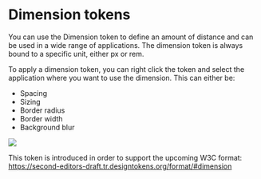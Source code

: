 # Dimension tokens

You can use the Dimension token to define an amount of distance and can be used in a wide range of applications. The dimension token is always bound to a specific unit, either px or rem.

To apply a dimension token, you can right click the token and select the application where you want to use the dimension. This can either be:
- Spacing
- Sizing
- Border radius
- Border width
- Background blur

![](/dimension-token.png)

<Callout>This token is introduced in order to support the upcoming W3C format: https://second-editors-draft.tr.designtokens.org/format/#dimension</Callout>
